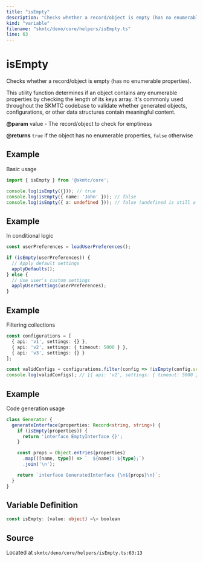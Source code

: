 ```yaml
---
title: "isEmpty"
description: "Checks whether a record/object is empty (has no enumerable properties)."
kind: "variable"
filename: "skmtc/deno/core/helpers/isEmpty.ts"
line: 63
---
```


# isEmpty

Checks whether a record/object is empty (has no enumerable properties).

This utility function determines if an object contains any enumerable properties
by checking the length of its keys array. It's commonly used throughout the
SKMTC codebase to validate whether generated objects, configurations, or
other data structures contain meaningful content.


**@param** value - The record/object to check for emptiness

**@returns** `true` if the object has no enumerable properties, `false` otherwise


## Example

Basic usage
```typescript
import { isEmpty } from '@skmtc/core';

console.log(isEmpty({})); // true
console.log(isEmpty({ name: 'John' })); // false
console.log(isEmpty({ a: undefined })); // false (undefined is still a property)
```


## Example

In conditional logic
```typescript
const userPreferences = loadUserPreferences();

if (isEmpty(userPreferences)) {
  // Apply default settings
  applyDefaults();
} else {
  // Use user's custom settings
  applyUserSettings(userPreferences);
}
```


## Example

Filtering collections
```typescript
const configurations = [
  { api: 'v1', settings: {} },
  { api: 'v2', settings: { timeout: 5000 } },
  { api: 'v3', settings: {} }
];

const validConfigs = configurations.filter(config => !isEmpty(config.settings));
console.log(validConfigs); // [{ api: 'v2', settings: { timeout: 5000 } }]
```


## Example

Code generation usage
```typescript
class Generator {
  generateInterface(properties: Record<string, string>) {
    if (isEmpty(properties)) {
      return 'interface EmptyInterface {}';
    }

    const props = Object.entries(properties)
      .map(([name, type]) => `  ${name}: ${type};`)
      .join('\n');

    return `interface GeneratedInterface {\n${props}\n}`;
  }
}
```

## Variable Definition

```typescript
const isEmpty: (value: object) =\> boolean
```

## Source

Located at `skmtc/deno/core/helpers/isEmpty.ts:63:13`

